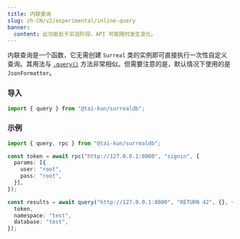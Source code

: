 ```yaml
---
title: 内联查询
slug: zh-CN/v2/experimental/inline-query
banner:
  content: 此功能处于实验阶段，API 可能随时发生变化。
---
```


内联查询是一个函数，它无需创建 `Surreal` 类的实例即可直接执行一次性自定义查询。其用法与 [`.query()`](/v2/guides/querying#query) 方法非常相似。但需要注意的是，默认情况下使用的是 `JsonFormatter`。

### 导入

```ts
import { query } from "@tai-kun/surrealdb";
```

### 示例

```ts
import { query, rpc } from "@tai-kun/surrealdb";

const token = await rpc("http://127.0.0.1:8000", "signin", {
  params: [{
    user: "root",
    pass: "root",
  }],
});

const results = await query("http://127.0.0.1:8000", "RETURN 42", {}, {
  token,
  namespace: "test",
  database: "test",
});
```
